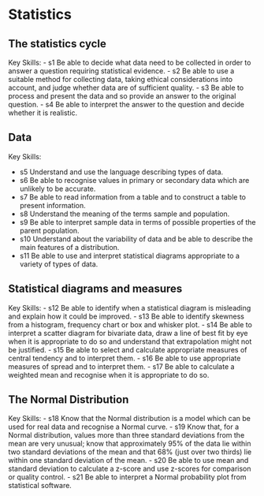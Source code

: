 # Statistics

## The statistics cycle

Key Skills:
- s1 Be able to decide what data need to be collected in order to answer a question requiring statistical evidence.
- s2 Be able to use a suitable method for collecting data, taking ethical considerations into account, and judge whether data are of sufficient quality.
- s3 Be able to process and present the data and so provide an answer to the original question.
- s4 Be able to interpret the answer to the question and decide whether it is realistic.

## Data

Key Skills:

- s5 Understand and use the language describing types of data.
- s6 Be able to recognise values in primary or secondary data which are unlikely to be accurate.
- s7 Be able to read information from a table and to construct a table to present information.
- s8 Understand the meaning of the terms sample and population.
- s9 Be able to interpret sample data in terms of possible properties of the parent population.
- s10 Understand about the variability of data and be able to describe the main features of a distribution.
- s11 Be able to use and interpret statistical diagrams appropriate to a variety of types of data.


## Statistical diagrams and measures

Key Skills:
- s12 Be able to identify when a statistical diagram is misleading and explain how it could be improved.
- s13 Be able to identify skewness from a histogram, frequency chart or box and whisker plot.
- s14 Be able to interpret a scatter diagram for bivariate data, draw a line of best fit by eye when it is appropriate to do so and understand that extrapolation might not be justified.
- s15 Be able to select and calculate appropriate measures of central tendency and to interpret them.
- s16 Be able to use appropriate measures of spread and to interpret them.
- s17 Be able to calculate a weighted mean and recognise when it is appropriate to do so.


## The Normal Distribution

Key Skills:
- s18 Know that the Normal distribution is a model which can be used for real data and recognise a Normal curve.
- s19 Know that, for a Normal distribution, values more than three standard deviations from the mean are very unusual; know that approximately 95% of the data lie within two standard deviations of the mean and that 68% (just over two thirds) lie within one standard deviation of the mean.
- s20 Be able to use mean and standard deviation to calculate a z-score and use z-scores for comparison or quality control.
- s21 Be able to interpret a Normal probability plot from statistical software.
